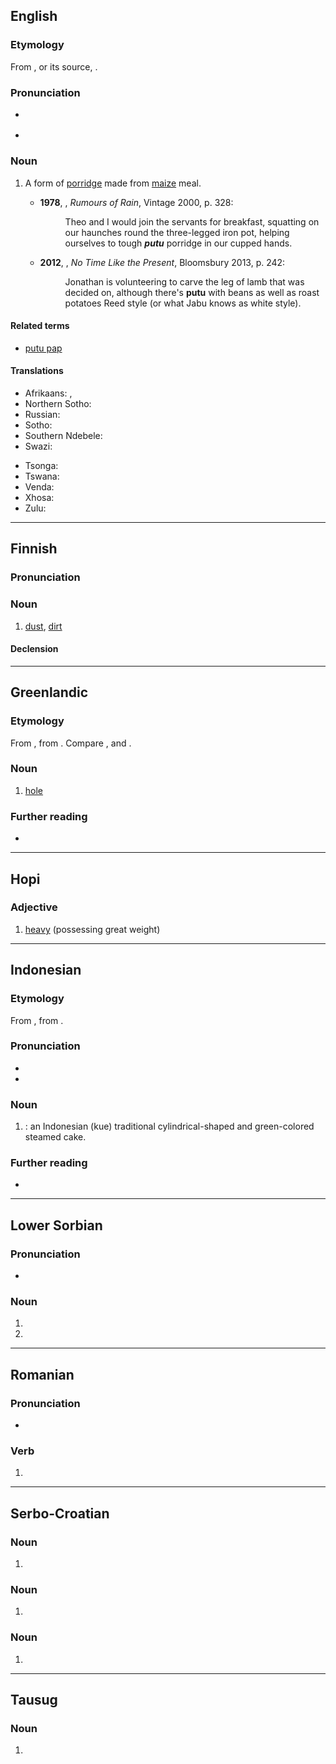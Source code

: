 {{also|puṯu}}
==English==

===Etymology===
From {{etyl|af|en}} {{m|af|putu}}, or its source, {{etyl|zu|en}} {{m|zu|uphuthu}}.

===Pronunciation===
* {{a|South Africa}} {{IPA|en|/ˈpʊtʊ/|/ˈpuːtʊ/}}
* {{a|UK}} {{IPA|en|/ˈpuːtuː/}}

===Noun===
{{en-noun|-}}

# {{lb|en|South Africa}} A form of [[porridge]] made from [[maize]] meal. {{defdate|from 20th c.}}
#* '''1978''', {{w|André Brink}}, ''Rumours of Rain'', Vintage 2000, p. 328:
#*: Theo and I would join the servants for breakfast, squatting on our haunches round the three-legged iron pot, helping ourselves to tough '''''putu''''' porridge in our cupped hands.
#*'''2012''', {{w|Nadine Gordimer}}, ''No Time Like the Present'', Bloomsbury 2013, p. 242:
#*:Jonathan is volunteering to carve the leg of lamb that was decided on, although there's '''putu''' with beans as well as roast potatoes Reed style (or what Jabu knows as white style).

====Related terms====
* [[putu pap]]

====Translations====
{{trans-top|maize porridge}}
* Afrikaans: {{t|af|poetoe}}, {{t|af|putu}}
* Northern Sotho: {{t-needed|nso}}
* Russian: {{t+|ru|мамалыга|f}}
* Sotho: {{t-needed|st}}
* Southern Ndebele: {{t-needed|nr}}
* Swazi: {{t-needed|ss}}
{{trans-mid}}
* Tsonga: {{t-needed|ts}}
* Tswana: {{t-needed|tn}}
* Venda: {{t-needed|ve}}
* Xhosa: {{t-needed|xh}}
* Zulu: {{t-needed|zu}}
{{trans-bottom}}

----

==Finnish==

===Pronunciation===
{{fi-p}}

===Noun===
{{fi-noun}}

# {{lb|fi|dialectal}} [[dust]], [[dirt]]

====Declension====
{{fi-decl-valo|pu|t|d|u|a}}

----

==Greenlandic==

===Etymology===
From {{inh|kl|esx-inu-pro| *putu(-)|t=hole through something, to pierce, has a hole}}, from {{der|kl|esx-esk-pro|*putru(-)|t=hole, to pierce}}. Compare {{m|kl|putuvoq|t=is perforated}}, and {{m|kl|pussorpoq|t=has a hole worn in it}}.

===Noun===
{{kl-noun|putut}}

# [[hole]]

===Further reading===
* {{R:DAKA}}

----

==Hopi==

===Adjective===
{{head|hop|adjective}}

# [[heavy]] (possessing great weight)

----

==Indonesian==
{{wikipedia||lang=id}}

===Etymology===
From {{inh|id|ms|putu}}, from {{der|id|ta|புட்டு|t=puttu}}.

===Pronunciation===
* {{IPA|id|[ˈputu]}}
* {{hyphenation|id|pu|tu}}

===Noun===
{{id-noun|head=|pl=-}}

# {{lb|id|cuisine}} {{w|lang=en|kue putu}}: an Indonesian (kue) traditional cylindrical-shaped and green-colored steamed cake.

===Further reading===
* {{R:KBBI Daring}}

----

==Lower Sorbian==

===Pronunciation===
* {{IPA|dsb|/ˈputu/}}

===Noun===
{{head|dsb|noun form}}

# {{inflection of|dsb|puta||acc|s}}
# {{inflection of|dsb|puta||ins|s}}

----

==Romanian==

===Pronunciation===
* {{IPA|ro|[puˈtu]}}

===Verb===
{{head|ro|verb form}}

# {{verb form of|ro|putea||3s|sim|perf|ind}}

----

==Serbo-Croatian==

===Noun===
{{head|sh|noun form|g=m}}

# {{inflection of|sh|put||dat//loc|s}}

===Noun===
{{sh-noun-form}}

# {{inflection of|sh|puto||dat//loc|s}}

===Noun===
{{sh-noun-form}}

# {{inflection of|sh|puta||acc|s}}

----

==Tausug==

===Noun===
{{head|tsg|noun}}

# {{n-g|A confection made by steaming grated cassava.}}